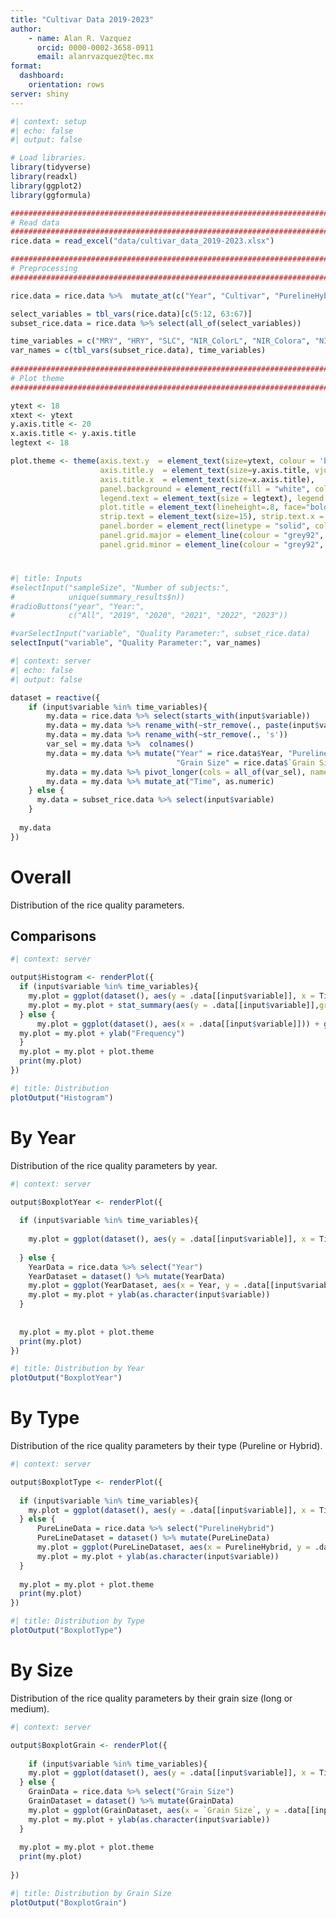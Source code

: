 ```yaml
---
title: "Cultivar Data 2019-2023"
author: 
    - name: Alan R. Vazquez
      orcid: 0000-0002-3658-0911
      email: alanrvazquez@tec.mx
format: 
  dashboard:
    orientation: rows
server: shiny
---
```


```r
#| context: setup
#| echo: false
#| output: false

# Load libraries.
library(tidyverse)
library(readxl)
library(ggplot2)
library(ggformula)

################################################################################
# Read data
################################################################################
rice.data = read_excel("data/cultivar_data_2019-2023.xlsx")

################################################################################
# Preprocessing
################################################################################

rice.data = rice.data %>%  mutate_at(c("Year", "Cultivar", "PurelineHybrid", "Grain Size"), as.factor)

select_variables = tbl_vars(rice.data)[c(5:12, 63:67)]
subset_rice.data = rice.data %>% select(all_of(select_variables))

time_variables = c("MRY", "HRY", "SLC", "NIR_ColorL", "NIR_Colora", "NIR_Colorb", "NIR_ProtCont", "HCM_L", "HCM_a", "HCM_b")
var_names = c(tbl_vars(subset_rice.data), time_variables)
 
################################################################################
# Plot theme
################################################################################

ytext <- 18
xtext <- ytext
y.axis.title <- 20
x.axis.title <- y.axis.title
legtext <- 18

plot.theme <- theme(axis.text.y  = element_text(size=ytext, colour = 'black'), axis.text.x  = element_text(size=xtext, colour = 'black'),
                    axis.title.y  = element_text(size=y.axis.title, vjust=0.9),
                    axis.title.x  = element_text(size=x.axis.title),
                    panel.background = element_rect(fill = "white", colour = 'black'),
                    legend.text = element_text(size = legtext), legend.title = element_text(size=legtext),
                    plot.title = element_text(lineheight=.8, face="bold", size = 20),
                    strip.text = element_text(size=15), strip.text.x = element_text(size=20, face="bold"),
                    panel.border = element_rect(linetype = "solid", colour = "black", fill = NA),
                    panel.grid.major = element_line(colour = "grey92", linetype = "dashed"),
                    panel.grid.minor = element_line(colour = "grey92", linetype = "dashed"))


```


# {.sidebar}

```r
#| title: Inputs
#selectInput("sampleSize", "Number of subjects:", 
#            unique(summary_results$n))
#radioButtons("year", "Year:", 
#            c("All", "2019", "2020", "2021", "2022", "2023"))

#varSelectInput("variable", "Quality Parameter:", subset_rice.data)
selectInput("variable", "Quality Parameter:", var_names)
```

```r
#| context: server
#| echo: false
#| output: false

dataset = reactive({
    if (input$variable %in% time_variables){
        my.data = rice.data %>% select(starts_with(input$variable))
        my.data = my.data %>% rename_with(~str_remove(., paste(input$variable, '_', sep = '')))
        my.data = my.data %>% rename_with(~str_remove(., 's'))
        var_sel = my.data %>%  colnames()
        my.data = my.data %>% mutate("Year" = rice.data$Year, "PurelineHybrid" = rice.data$PurelineHybrid,
                                     "Grain Size" = rice.data$`Grain Size`)
        my.data = my.data %>% pivot_longer(cols = all_of(var_sel), names_to = "Time", values_to = input$variable)
        my.data = my.data %>% mutate_at("Time", as.numeric)  
    } else {
      my.data = subset_rice.data %>% select(input$variable)    
    }
    
  my.data
})

```


# Overall

Distribution of the rice quality parameters.

## Comparisons

```r
#| context: server

output$Histogram <- renderPlot({
  if (input$variable %in% time_variables){
    my.plot = ggplot(dataset(), aes(y = .data[[input$variable]], x = Time)) + geom_point()
    my.plot = my.plot + stat_summary(aes(y = .data[[input$variable]],group=1), fun.y=mean, colour="red", geom="line",group=1)
  } else { 
      my.plot = ggplot(dataset(), aes(x = .data[[input$variable]])) + geom_histogram(color = "black", fill = "gray") 
  my.plot = my.plot + ylab("Frequency")
  }
  my.plot = my.plot + plot.theme
  print(my.plot)
})
```

```r
#| title: Distribution
plotOutput("Histogram")
```

# By Year

Distribution of the rice quality parameters by year.

```r
#| context: server

output$BoxplotYear <- renderPlot({
  
  if (input$variable %in% time_variables){
    
    my.plot = ggplot(dataset(), aes(y = .data[[input$variable]], x = Time, color = Year, group = Year)) + stat_summary(geom = "line", fun.y = mean) + stat_summary(geom = "point", fun.y = mean)
    
  } else {
    YearData = rice.data %>% select("Year")
    YearDataset = dataset() %>% mutate(YearData)
    my.plot = ggplot(YearDataset, aes(x = Year, y = .data[[input$variable]])) + geom_boxplot() 
    my.plot = my.plot + ylab(as.character(input$variable))  
  }
  
  
  my.plot = my.plot + plot.theme
  print(my.plot)
})
```

```r
#| title: Distribution by Year
plotOutput("BoxplotYear")
```

# By Type

Distribution of the rice quality parameters by their type (Pureline or Hybrid).

```r
#| context: server

output$BoxplotType <- renderPlot({
  
  if (input$variable %in% time_variables){
    my.plot = ggplot(dataset(), aes(y = .data[[input$variable]], x = Time, color = PurelineHybrid, group = PurelineHybrid)) + stat_summary(geom = "line", fun.y = mean) + stat_summary(geom = "point", fun.y = mean)
  } else {
      PureLineData = rice.data %>% select("PurelineHybrid")
      PureLineDataset = dataset() %>% mutate(PureLineData)
      my.plot = ggplot(PureLineDataset, aes(x = PurelineHybrid, y = .data[[input$variable]])) + geom_boxplot() 
      my.plot = my.plot + ylab(as.character(input$variable))
  }
  
  my.plot = my.plot + plot.theme
  print(my.plot)
})
```

```r
#| title: Distribution by Type
plotOutput("BoxplotType")
```

# By Size

Distribution of the rice quality parameters by their grain size (long or medium).

```r
#| context: server

output$BoxplotGrain <- renderPlot({
  
    if (input$variable %in% time_variables){
    my.plot = ggplot(dataset(), aes(y = .data[[input$variable]], x = Time, color = `Grain Size`, group = `Grain Size`)) + stat_summary(geom = "line", fun.y = mean) + stat_summary(geom = "point", fun.y = mean)
  } else {
    GrainData = rice.data %>% select("Grain Size")
    GrainDataset = dataset() %>% mutate(GrainData)
    my.plot = ggplot(GrainDataset, aes(x = `Grain Size`, y = .data[[input$variable]])) + geom_boxplot() 
    my.plot = my.plot + ylab(as.character(input$variable))
  }
  
  my.plot = my.plot + plot.theme
  print(my.plot)
  
})
```

```r
#| title: Distribution by Grain Size
plotOutput("BoxplotGrain")
```
